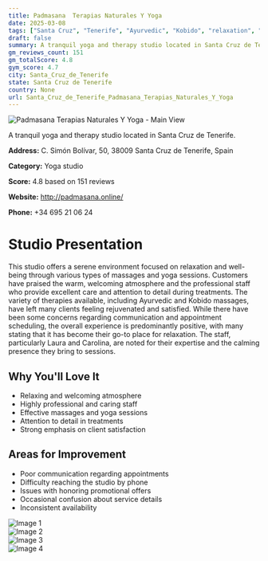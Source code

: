 ```yaml
---
title: Padmasana  Terapias Naturales Y Yoga
date: 2025-03-08
tags: ["Santa Cruz", "Tenerife", "Ayurvedic", "Kobido", "relaxation", "professional care", "Santa Cruz de Tenerife"]  
draft: false
summary: A tranquil yoga and therapy studio located in Santa Cruz de Tenerife.
gm_reviews_count: 151
gm_totalScore: 4.8
gym_score: 4.7
city: Santa_Cruz_de_Tenerife
state: Santa Cruz de Tenerife
country: None
url: Santa_Cruz_de_Tenerife_Padmasana_Terapias_Naturales_Y_Yoga
---
```


<div className="aspect-[16/9] relative my-8">
  <img 
    src="https://lh5.googleusercontent.com/p/AF1QipPeaUfMDPuTyBk39Brsdz4WStCz8PT6JG4W_K1o=w1920-h1080-k-no"
    alt="Padmasana  Terapias Naturales Y Yoga - Main View"
    className="object-cover absolute inset-0 w-full h-full rounded-lg"
  />
</div>

A tranquil yoga and therapy studio located in Santa Cruz de Tenerife.

**Address:** C. Simón Bolívar, 50, 38009 Santa Cruz de Tenerife, Spain

**Category:** Yoga studio

**Score:** 4.8 based on 151 reviews

**Website:** http://padmasana.online/

**Phone:** +34 695 21 06 24

# Studio Presentation

This studio offers a serene environment focused on relaxation and well-being through various types of massages and yoga sessions. Customers have praised the warm, welcoming atmosphere and the professional staff who provide excellent care and attention to detail during treatments. The variety of therapies available, including Ayurvedic and Kobido massages, have left many clients feeling rejuvenated and satisfied. While there have been some concerns regarding communication and appointment scheduling, the overall experience is predominantly positive, with many stating that it has become their go-to place for relaxation. The staff, particularly Laura and Carolina, are noted for their expertise and the calming presence they bring to sessions.



## Why You'll Love It

- Relaxing and welcoming atmosphere
- Highly professional and caring staff
- Effective massages and yoga sessions
- Attention to detail in treatments
- Strong emphasis on client satisfaction

## Areas for Improvement

- Poor communication regarding appointments
- Difficulty reaching the studio by phone
- Issues with honoring promotional offers
- Occasional confusion about service details
- Inconsistent availability

<div className="grid grid-cols-1 xl:grid-cols-2 gap-4 my-8">
<div className="aspect-[4/3] relative"><img src="https://lh5.googleusercontent.com/p/AF1QipNVOjXzrPST-QSggoyKQPWxseyLvKz8LQxfYHk6=w1920-h1080-k-no" alt="Image 1" className="object-cover absolute inset-0 w-full h-full rounded-lg" /></div>
<div className="aspect-[4/3] relative"><img src="https://lh5.googleusercontent.com/p/AF1QipOUvLzkI1SPwm06ZDGpwDIZ6HJvxJAALiUnWTCB=w1920-h1080-k-no" alt="Image 2" className="object-cover absolute inset-0 w-full h-full rounded-lg" /></div>
<div className="aspect-[4/3] relative"><img src="https://lh5.googleusercontent.com/p/AF1QipMkqMOl9Y4sq3Ce6BMbxhtnxttw4DIG5wQ6vxVg=w1920-h1080-k-no" alt="Image 3" className="object-cover absolute inset-0 w-full h-full rounded-lg" /></div>
<div className="aspect-[4/3] relative"><img src="https://lh5.googleusercontent.com/p/AF1QipOocFFdGWtIe3AB1B-yH8cZJ9YN-UXoa12Jr6c8=w1920-h1080-k-no" alt="Image 4" className="object-cover absolute inset-0 w-full h-full rounded-lg" /></div>
</div>